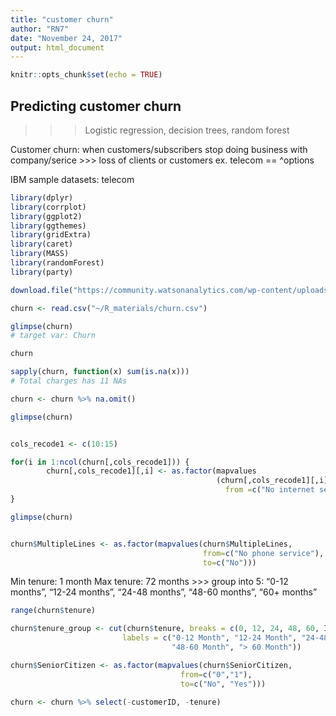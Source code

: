 ```yaml
---
title: "customer churn"
author: "RN7"
date: "November 24, 2017"
output: html_document
---
```


```r
knitr::opts_chunk$set(echo = TRUE)
```

## Predicting customer churn

>>> Logistic regression, decision trees, random forest

Customer churn: when customers/subscribers stop doing business with company/serice
>>> loss of clients or customers     ex. telecom == ^options

IBM sample datasets: telecom

```r
library(dplyr)
library(corrplot)
library(ggplot2)
library(ggthemes)
library(gridExtra)
library(caret)
library(MASS)
library(randomForest)
library(party)

download.file("https://community.watsonanalytics.com/wp-content/uploads/2015/03/WA_Fn-UseC_-Telco-Customer-Churn.csv", "~/R_materials/churn.csv")

churn <- read.csv("~/R_materials/churn.csv")

glimpse(churn)
# target var: Churn

churn 

sapply(churn, function(x) sum(is.na(x)))
# Total charges has 11 NAs

churn <- churn %>% na.omit()

glimpse(churn)


cols_recode1 <- c(10:15)

for(i in 1:ncol(churn[,cols_recode1])) {
        churn[,cols_recode1][,i] <- as.factor(mapvalues
                                              (churn[,cols_recode1][,i], 
                                                from =c("No internet service"),to=c("No")))
}

glimpse(churn)


churn$MultipleLines <- as.factor(mapvalues(churn$MultipleLines, 
                                           from=c("No phone service"),
                                           to=c("No")))

```

Min tenure: 1 month
Max tenure: 72 months
>>> group into 5: "0-12 months", "12-24 months", "24-48 months", "48-60 months", "60+ months"

```r

range(churn$tenure)

churn$tenure_group <- cut(churn$tenure, breaks = c(0, 12, 24, 48, 60, Inf), 
                         labels = c("0-12 Month", "12-24 Month", "24-48 Months",
                                    "48-60 Month", "> 60 Month"))

churn$SeniorCitizen <- as.factor(mapvalues(churn$SeniorCitizen,
                                      from=c("0","1"),
                                      to=c("No", "Yes")))

churn <- churn %>% select(-customerID, -tenure)

```










































